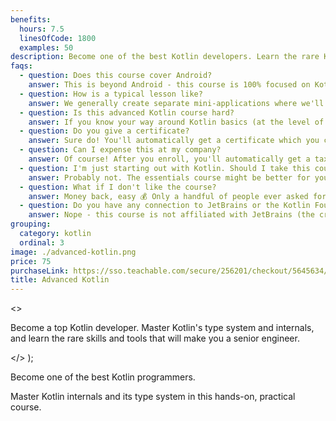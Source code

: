 ```yaml
---
benefits:
  hours: 7.5
  linesOfCode: 1800
  examples: 50
description: Become one of the best Kotlin developers. Learn the rare Kotlin skills in this hands-on, practical course.
faqs:
  - question: Does this course cover Android?
    answer: This is beyond Android - this course is 100% focused on Kotlin as a programming language, without caring which platform you're going to write code for.
  - question: How is a typical lesson like?
    answer: We generally create separate mini-applications where we'll explore a certain feature of the Kotlin language, with examples and exercises. Each lesson is about 20-30 mins long.
  - question: Is this advanced Kotlin course hard?
    answer: If you know your way around Kotlin basics (at the level of the Kotlin Essentials course), you should be fine. If this is your first time with Kotlin (or first time coding), I recommend you take the Kotlin Essentials course first.
  - question: Do you give a certificate?
    answer: Sure do! You'll automatically get a certificate which you can export and use this to get reimbursed or land your Kotlin job.
  - question: Can I expense this at my company?
    answer: Of course! After you enroll, you'll automatically get a tax-compliant receipt which you can use to reimburse this course with your employer.
  - question: I'm just starting out with Kotlin. Should I take this course?
    answer: Probably not. The essentials course might be better for you.
  - question: What if I don't like the course?
    answer: Money back, easy 💰 Only a handful of people ever asked for a refund on the entire site of 20+ courses, just to give you an idea.
  - question: Do you have any connection to JetBrains or the Kotlin Foundation?
    answer: Nope - this course is not affiliated with JetBrains (the creators of Kotlin), Google or the Kotlin Foundation. I hope they say good things about this course once they see it, though!
grouping:
  category: kotlin
  ordinal: 3
image: ./advanced-kotlin.png
price: 75
purchaseLink: https://sso.teachable.com/secure/256201/checkout/5645634/advanced-kotlin
title: Advanced Kotlin
---
```


  <>
    <p>
      Become a top Kotlin developer. Master Kotlin's type system and internals,
      and learn the rare skills and tools that will make you a senior engineer.
    </p>
  </>
);

<Fragment slot="cta">
  Become one of the best Kotlin programmers.

Master Kotlin internals and its type system in this hands-on, practical course.

</Fragment>
